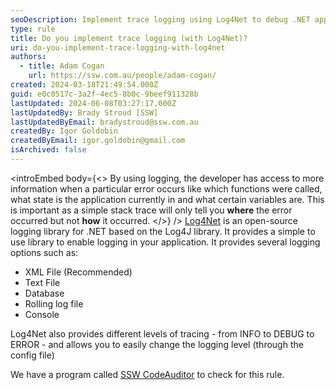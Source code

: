 ```yaml
---
seoDescription: Implement trace logging using Log4Net to debug .NET applications and gain valuable insights into application behavior.
type: rule
title: Do you implement trace logging (with Log4Net)?
uri: do-you-implement-trace-logging-with-log4net
authors:
  - title: Adam Cogan
    url: https://ssw.com.au/people/adam-cogan/
created: 2024-03-18T21:49:54.000Z
guid: e0c0517c-3a2f-4ec5-8b0c-9beef911328b
lastUpdated: 2024-06-08T03:27:17.000Z
lastUpdatedBy: Brady Stroud [SSW]
lastUpdatedByEmail: bradystroud@ssw.com.au
createdBy: Igor Goldobin
createdByEmail: igor.goldobin@gmail.com
isArchived: false
---
```


<introEmbed
  body={<>
By using logging, the developer has access to more information when a particular error occurs like which functions were called, what state is the application currently in and what certain variables are. This is important as a simple stack trace will only tell you **where** the error occurred but not **how** it occurred.
  </>}
/>
[Log4Net](https://sourceforge.net/projects/log4net/) is an open-source logging library for .NET based on the Log4J library. It provides a simple to use library to enable logging in your application. It provides several logging options such as:

- XML File (Recommended)
- Text File
- Database
- Rolling log file
- Console

Log4Net also provides different levels of tracing - from INFO to DEBUG to ERROR - and allows you to easily change the logging level (through the config file)

We have a program called [SSW CodeAuditor](https://ssw.com.au/ssw/CodeAuditor/) to check for this rule.
